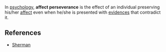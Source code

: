 {{copy to wiktionary}}
In [[psychology]], '''affect perseverance''' is the effect of an individual preserving his/her [[affect]] even when he/she is presented with [[evidence]]s that contradict it.

==References==
*[http://psp.sagepub.com/cgi/content/abstract/28/2/224 Sherman]
{{onesource}}
{{citecheck}}
{{Uncategorizedstub|date=August 2007}}

{{psychology-stub}}